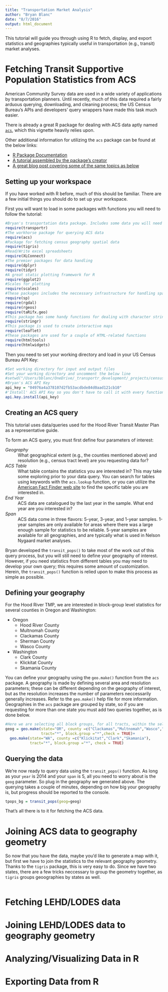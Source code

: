```yaml
---
title: "Transportation Market Analysis"
author: "Bryan Blanc"
date: "8/7/2016"
output: html_document
---
```


This tutorial will guide you through using R to fetch, display, and export statistics and geographies typically useful in transportation (e.g., transit) market analyses. 

# Fetching Transit Supportive Population Statistics from ACS
American Community Survey data are used in a wide variety of applications by transportation planners. Until recently, much of this data required a fairly arduous querying, downloading, and cleaning process; the US Census Bureau's APIs and developers' query wrappers have made this task much easier. 

There is already a great R package for dealing with ACS data aptly named [`acs`](https://cran.r-project.org/web/packages/acs/index.html), which this vignette heavily relies upon.

Other additional information for utilizing the `acs` package can be found at the below links:

- [R Package Documentation](https://cran.r-project.org/web/packages/acs/acs.pdf)
- [A tutorial assembled by the package's creator](http://eglenn.scripts.mit.edu/citystate/wp-content/uploads/2013/06/wpid-working_with_acs_R3.pdf)
- [A great blog post covering some of the same topics as below](http://zevross.com/blog/2015/10/14/manipulating-and-mapping-us-census-data-in-r-using-the-acs-tigris-and-leaflet-packages-3/)

## Setting up your workspace
If you have worked with R before, much of this should be familiar. There are a few initial things you should do to set up your workspace.

First you will want to load in some packages with functions you will need to follow the tutorial:
```r
#Bryan's transportation data package. Includes some data you will need to work with this tutorial.
require(transportr)
#The workhorse package for querying ACS data
require(acs)
#Package for fetching census geography spatial data
require(tigris)
#Read/Write excel spreadsheets
require(XLConnect)
#The premier packages for data handling
require(dplyr)
require(tidyr)
#A great static plotting framework for R
require(ggplot2)
#Scales for plotting
require(scales)
#These packages includes the neccessary infrastructure for handling spatial data in R
require(sp)
require(rgdal)
require(rgeos)
require(taRifx.geo)
#This package has some handy functions for dealing with character strings
require(stringr)
#This package is used to create interactive maps
require(leaflet)
#These packages are used for a couple of HTML-related functions
require(htmltools)
require(htmlwidgets)
```

Then you need to set your working directory and load in your US Census Bureau API Key:
```r
#Set working directory for input and output files
#Set your working directory and uncomment the below line
#setwd("/Users/bblanc/OneDrive/_transportr_development/_projects/censusData")
#Bryan's ACS API Key
api_key = "04976a4a378107d2fb53acdbde84d0aad121cb10"
#'Install' ACS API Key so you don't have to call it with every function
api.key.install(api_key)
```

## Creating an ACS query 
This tutorial uses data/queries used for the Hood River Transit Master Plan as a representative guide. 

To form an ACS query, you must first define four parameters of interest:

*Geography*
  : What geographical extent (e.g., the counties mentioned above) and resolution (e.g., census tract level) are you requesting data for?
  
*ACS Table*
  : What table contains the statistics you are interested in? This may take some exploring prior to your data query. You can search for tables using keywords with the `acs.lookup` function, or you can utilize the [American Fact Finder web site](http://factfinder.census.gov/faces/nav/jsf/pages/index.xhtml) to find the specific table you are interested in. 
  
*End Year*
  : ACS data are catalogued by the last year in the sample. What end year are you interested in?

*Span*
  : ACS data come in three flavors: 5-year, 3-year, and 1-year samples. 1-year samples are only available for areas where there was a large enough sample for statistics to be reliable. 5-year samples are available for all geographies, and are typically what is used in Nelson Nygaard market analyses.
  
Bryan developed the `transit_pops()` to take most of the work out of this query process, but you will still need to define your geography of interest. However, if you need statistics from different tables you may need to develop your own query; this requires some amount of customization. Herein, the `transit_pops()` function is relied upon to make this process as simple as possible. 

## Defining your geography
For the Hood River TMP, we are interested in block-group level statistics for several counties in Oregon and Washington:
  
- Oregon
    - Hood River County
    - Multnomah County 
    - Clackamas County 
    - Sherman County 
    - Wasco County
- Washington
    - Clark County
    - Klickitat County
    - Skamania County
    
You can define your geography using the `geo.make()` function from the `acs` package. A geography is made by defining several area and resolution parameters; these can be different depending on the geography of interest, but as the resolution increases the number of parameters neccessarily generally increases. Refer to the `geo.make()` help file for more information. Geographies in the `acs` package are grouped by state, so if you are requesting for more than one state you must add two queries together, as is done below. 
```r
#Here we are selecting all block groups, for all tracts, within the selected counties, within the selected states.
geog = geo.make(state="OR", county =c("Clackamas","Multnomah","Wasco","Hood River","Sherman"),
                tract="*", block.group ="*",check = TRUE)+
  geo.make(state="WA", county =c("Klickitat","Clark","Skamania"),
           tract="*", block.group ="*", check = TRUE)
```
## Querying the data
We're now ready to query data using the `transit_pops()` function. As long as your `year` is 2014 and your `span` is 5, all you need to worry about is the `geog` parameter. So plug in the geography we generated above. The querying takes a couple of minutes, depending on how big your geography is, but progress should be reported to the console. 
```r
tpops_bg = transit_pops(geog=geog)
```
That's all there is to it for fetching the ACS data. 

# Joining ACS data to geography geometry
So now that you have the data, maybe you'd like to generate a map with it, but first we have to join the statistics to the relevant geography geometry. Thanks to the `tigris` package, this is very easy to do. Since we have two states, there are a few tricks neccessary to group the geometry together, as `tigris` groups geoographies by states as well.
```r


```



# Fetching LEHD/LODES data

# Joining LEHD/LODES data to geography geometry

# Analyzing/Visualizing Data in R

# Exporting Data from R

